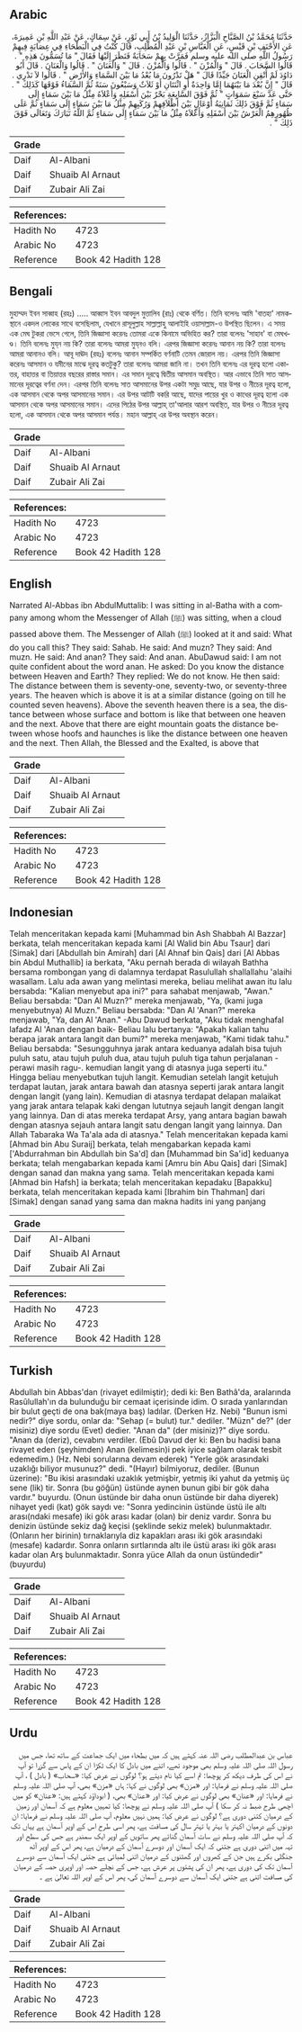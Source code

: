 ## Arabic


<div dir="rtl" lang="ar" style={{fontSize:'larger',backgroundColor:'#f8f9fa',padding:20}}>
حَدَّثَنَا مُحَمَّدُ بْنُ الصَّبَّاحِ الْبَزَّازُ، حَدَّثَنَا الْوَلِيدُ بْنُ أَبِي ثَوْرٍ، عَنْ سِمَاكٍ، عَنْ عَبْدِ اللَّهِ بْنِ عَمِيرَةَ، عَنِ الأَحْنَفِ بْنِ قَيْسٍ، عَنِ الْعَبَّاسِ بْنِ عَبْدِ الْمُطَّلِبِ، قَالَ كُنْتُ فِي الْبَطْحَاءِ فِي عِصَابَةٍ فِيهِمْ رَسُولُ اللَّهِ صلى الله عليه وسلم فَمَرَّتْ بِهِمْ سَحَابَةٌ فَنَظَرَ إِلَيْهَا فَقَالَ ‏"‏ مَا تُسَمُّونَ هَذِهِ ‏"‏ ‏.‏ قَالُوا السَّحَابَ ‏.‏ قَالَ ‏"‏ وَالْمُزْنَ ‏"‏ ‏.‏ قَالُوا وَالْمُزْنَ ‏.‏ قَالَ ‏"‏ وَالْعَنَانَ ‏"‏ ‏.‏ قَالُوا وَالْعَنَانَ ‏.‏ قَالَ أَبُو دَاوُدَ لَمْ أُتْقِنِ الْعَنَانَ جَيِّدًا قَالَ ‏"‏ هَلْ تَدْرُونَ مَا بُعْدُ مَا بَيْنَ السَّمَاءِ وَالأَرْضِ ‏"‏ ‏.‏ قَالُوا لاَ نَدْرِي ‏.‏ قَالَ ‏"‏ إِنَّ بُعْدَ مَا بَيْنَهُمَا إِمَّا وَاحِدَةٌ أَوِ اثْنَتَانِ أَوْ ثَلاَثٌ وَسَبْعُونَ سَنَةً ثُمَّ السَّمَاءُ فَوْقَهَا كَذَلِكَ ‏"‏ ‏.‏ حَتَّى عَدَّ سَبْعَ سَمَوَاتٍ ‏"‏ ثُمَّ فَوْقَ السَّابِعَةِ بَحْرٌ بَيْنَ أَسْفَلِهِ وَأَعْلاَهُ مِثْلُ مَا بَيْنَ سَمَاءٍ إِلَى سَمَاءٍ ثُمَّ فَوْقَ ذَلِكَ ثَمَانِيَةُ أَوْعَالٍ بَيْنَ أَظْلاَفِهِمْ وَرُكَبِهِمْ مِثْلُ مَا بَيْنَ سَمَاءٍ إِلَى سَمَاءٍ ثُمَّ عَلَى ظُهُورِهِمُ الْعَرْشُ بَيْنَ أَسْفَلِهِ وَأَعْلاَهُ مِثْلُ مَا بَيْنَ سَمَاءٍ إِلَى سَمَاءٍ ثُمَّ اللَّهُ تَبَارَكَ وَتَعَالَى فَوْقَ ذَلِكَ ‏"‏ ‏.‏
</div>
<div style={{backgroundColor:'#f8f9fa',padding:20, marginBottom: 10}}><table> <thead> <tr> <th>Grade</th> <th></th> </tr> </thead> <tbody> <tr><td>Daif</td><td>Al-Albani</td></tr><tr><td>Daif</td><td>Shuaib Al Arnaut</td></tr><tr><td>Daif</td><td>Zubair Ali Zai</td></tr></tbody></table><table> <thead> <tr> <th>References:</th> <th></th> </tr> </thead> <tbody><tr><td>Hadith No</td><td>4723</td></tr><tr><td>Arabic No</td><td>4723</td></tr><tr><td>Reference</td><td>Book 42 Hadith 128</td></tr></tbody></table></div>

## Bengali


<div dir="ltr" lang="bn" style={{fontSize:'larger',backgroundColor:'#f8f9fa',padding:20}}>
মুহাম্মদ ইবন সাব্বাহ (রহঃ) ..... আব্বাস ইবন আবদুল মুত্তালিব (রাঃ) থেকে বর্ণিত। তিনি বলেনঃ আমি 'বাতহা' নামকস্থানে একদল লোকের সাথে বসেছিলাম, যেখানে রাসূলুল্লাহ সাল্লাল্লাহু আলাইহি ওয়াসাল্লাম-ও উপস্থিত ছিলেন। এ সময় এক মেঘ টুকরা ভেসে গেলে, তিনি জিজ্ঞাসা করেনঃ তোমরা একে কিনামে অভিহিত কর? তারা বলেনঃ 'সাহাব' বা মেঘখণ্ড। তিনি বলেনঃ মুয্‌ন নয় কি? তারা বলেনঃ আমরা মুয্‌নও বলি। এরপর জিজ্ঞাসা করেনঃ আনান নয় কি? তারা বলেনঃ আমরা আনানও বলি। আবূ দাঊদ (রহঃ) বলেনঃ আনান সম্পর্কিত বর্ণনাটি তেমন জোরাল নয়। এরপর তিনি জিজ্ঞাসা করেনঃ আসমান ও যমীনের মাঝে দূরত্ব কতটুকু? তারা বলেনঃ আমরা জানি না। তখন তিনি বলেনঃ এর দূরত্ব হলো একাত্তর, বাহাত্তর বা তিয়াত্তর বছরের রাস্তার সমান। এর সমান দূরত্বে দ্বিতীয় আসমান অবস্থিত। আর এভাবে তিনি সাত আসমানের দূরত্বের বর্ণনা দেন। এরপর তিনি বলেনঃ সাত আসমানের উপর একটা সমুদ্র আছে, যার উপর ও নীচের দূরত্ব হলো, এক আসমান থেকে অপর আসমানের সমান। এর উপর আটটি বকরি আছে, যাদের পায়ের খুর ও কাধের দূরত্ব হলো এক আসমান থেকে অপর আসমানের সমান। এদের পিঠের উপর আল্লাহ্‌ তা'আলার আরশ অবস্থিত, যার উপর ও নীচের দূরত্ব হলো, এক আসমান থেকে অপর আসমান পর্যন্ত। মহান আল্লাহ্‌ এর উপর অবস্থান করেন।
</div>
<div style={{backgroundColor:'#f8f9fa',padding:20, marginBottom: 10}}><table> <thead> <tr> <th>Grade</th> <th></th> </tr> </thead> <tbody> <tr><td>Daif</td><td>Al-Albani</td></tr><tr><td>Daif</td><td>Shuaib Al Arnaut</td></tr><tr><td>Daif</td><td>Zubair Ali Zai</td></tr></tbody></table><table> <thead> <tr> <th>References:</th> <th></th> </tr> </thead> <tbody><tr><td>Hadith No</td><td>4723</td></tr><tr><td>Arabic No</td><td>4723</td></tr><tr><td>Reference</td><td>Book 42 Hadith 128</td></tr></tbody></table></div>

## English


<div dir="ltr" lang="en" style={{fontSize:'larger',backgroundColor:'#f8f9fa',padding:20}}>
Narrated Al-Abbas ibn AbdulMuttalib: I was sitting in al-Batha with a company among whom the Messenger of Allah (ﷺ) was sitting, when a cloud passed above them. The Messenger of Allah (ﷺ) looked at it and said: What do you call this? They said: Sahab. He said: And muzn? They said: And muzn. He said: And anan? They said: And anan. AbuDawud said: I am not quite confident about the word anan. He asked: Do you know the distance between Heaven and Earth? They replied: We do not know. He then said: The distance between them is seventy-one, seventy-two, or seventy-three years. The heaven which is above it is at a similar distance (going on till he counted seven heavens). Above the seventh heaven there is a sea, the distance between whose surface and bottom is like that between one heaven and the next. Above that there are eight mountain goats the distance between whose hoofs and haunches is like the distance between one heaven and the next. Then Allah, the Blessed and the Exalted, is above that
</div>
<div style={{backgroundColor:'#f8f9fa',padding:20, marginBottom: 10}}><table> <thead> <tr> <th>Grade</th> <th></th> </tr> </thead> <tbody> <tr><td>Daif</td><td>Al-Albani</td></tr><tr><td>Daif</td><td>Shuaib Al Arnaut</td></tr><tr><td>Daif</td><td>Zubair Ali Zai</td></tr></tbody></table><table> <thead> <tr> <th>References:</th> <th></th> </tr> </thead> <tbody><tr><td>Hadith No</td><td>4723</td></tr><tr><td>Arabic No</td><td>4723</td></tr><tr><td>Reference</td><td>Book 42 Hadith 128</td></tr></tbody></table></div>

## Indonesian


<div dir="ltr" lang="id" style={{fontSize:'larger',backgroundColor:'#f8f9fa',padding:20}}>
Telah menceritakan kepada kami [Muhammad bin Ash Shabbah Al Bazzar] berkata, telah menceritakan kepada kami [Al Walid bin Abu Tsaur] dari [Simak] dari [Abdullah bin Amirah] dari [Al Ahnaf bin Qais] dari [Al Abbas bin Abdul Muthallib] ia berkata, "Aku pernah berada di wilayah Bathha bersama rombongan yang di dalamnya terdapat Rasulullah shallallahu 'alaihi wasallam. Lalu ada awan yang melintasi mereka, beliau melihat awan itu lalu bersabda: "Kalian menyebut apa ini?" para sahabat menjawab, "Awan." Beliau bersabda: "Dan Al Muzn?" mereka menjawab, "Ya, (kami juga menyebutnya) Al Muzn." Beliau bersabda: "Dan Al 'Anan?" mereka menjawab, "Ya, dan Al 'Anan." -Abu Dawud berkata, "Aku tidak menghafal lafadz Al 'Anan dengan baik- Beliau lalu bertanya: "Apakah kalian tahu berapa jarak antara langit dan bumi?" mereka menjawab, "Kami tidak tahu." Beliau bersabda: "Sesungguhnya jarak antara keduanya adalah bisa tujuh puluh satu, atau tujuh puluh dua, atau tujuh puluh tiga tahun perjalanan -perawi masih ragu-. kemudian langit yang di atasnya juga seperti itu." Hingga beliau menyebutkan tujuh langit. Kemudian setelah langit ketujuh terdapat lautan, jarak antara bawah dan atasnya seperti jarak antara langit dengan langit (yang lain). Kemudian di atasnya terdapat delapan malaikat yang jarak antara telapak kaki dengan lututnya sejauh langit dengan langit yang lainnya. Dan di atas mereka terdapat Arsy, yang antara bagian bawah dengan atasnya sejauh antara langit satu dengan langit yang lainnya. Dan Allah Tabaraka Wa Ta'ala ada di atasnya." Telah menceritakan kepada kami [Ahmad bin Abu Suraij] berkata, telah mengabarkan kepada kami ['Abdurrahman bin Abdullah bin Sa'd] dan [Muhammad bin Sa'id] keduanya berkata; telah mengabarkan kepada kami [Amru bin Abu Qais] dari [Simak] dengan sanad dan makna yang sama. Telah menceritakan kepada kami [Ahmad bin Hafsh] ia berkata; telah menceritakan kepadaku [Bapakku] berkata, telah menceritakan kepada kami [Ibrahim bin Thahman] dari [Simak] dengan sanad yang sama dan makna hadits ini yang panjang
</div>
<div style={{backgroundColor:'#f8f9fa',padding:20, marginBottom: 10}}><table> <thead> <tr> <th>Grade</th> <th></th> </tr> </thead> <tbody> <tr><td>Daif</td><td>Al-Albani</td></tr><tr><td>Daif</td><td>Shuaib Al Arnaut</td></tr><tr><td>Daif</td><td>Zubair Ali Zai</td></tr></tbody></table><table> <thead> <tr> <th>References:</th> <th></th> </tr> </thead> <tbody><tr><td>Hadith No</td><td>4723</td></tr><tr><td>Arabic No</td><td>4723</td></tr><tr><td>Reference</td><td>Book 42 Hadith 128</td></tr></tbody></table></div>

## Turkish


<div dir="ltr" lang="tr" style={{fontSize:'larger',backgroundColor:'#f8f9fa',padding:20}}>
Abdullah bin Abbas'dan (rivayet edilmiştir); dedi ki: Ben Bathâ'da, aralarında Rasûlullah'ın da bulunduğu bir cemaat içerisinde idim. O sırada yanlarından bir bulut geçti de ona bak(maya baş) ladılar. (Derken Hz. Nebi) "Bunun ismi nedir?" diye sordu, onlar da: "Sehap (= bulut) tur." dediler. "Müzn" de?" (der misiniz) diye sordu (Evet) dedi­er. "Anan da" (der misiniz)?" diye sordu. "Anan da (deriz), cevabını verdiler. (Ebû Davud der ki: Ben bu hadisi bana rivayet eden (şeyhimden) Anan (kelimesin)i pek iyice sağlam olarak tesbit edemedim.) (Hz. Nebi sorularına devam ederek) "Yerle gök arasındaki uzaklığı biliyor musunuz?" dedi. "(Hayır) bilmiyoruz, dediler. (Bunun üzerine): "Bu ikisi arasındaki uzaklık yetmişbir, yetmiş iki yahut da yetmiş üç sene (lik) tir. Sonra (bu göğün) üstünde aynen bunun gibi bir gök daha vardır." buyurdu. (Onun üstünde bir daha onun üstünde bir daha diyerek) nihayet yedi (kat) gök saydı ve: "Sonra yedincinin üstünde üstü ile altı arası(ndaki mesafe) iki gök arası kadar (olan) bir deniz vardır. Sonra bu denizin üstünde sekiz dağ keçisi (şeklinde sekiz melek) bulunmaktadır. (Onların her birinin) tırnaklarıyla diz kapakları arası iki gök arasındaki (mesafe) kadardır. Sonra onların sırtlarında altı ile üstü arası iki gök arası kadar olan Arş bulunmaktadır. Sonra yüce Allah da onun üstündedir" (buyurdu)
</div>
<div style={{backgroundColor:'#f8f9fa',padding:20, marginBottom: 10}}><table> <thead> <tr> <th>Grade</th> <th></th> </tr> </thead> <tbody> <tr><td>Daif</td><td>Al-Albani</td></tr><tr><td>Daif</td><td>Shuaib Al Arnaut</td></tr><tr><td>Daif</td><td>Zubair Ali Zai</td></tr></tbody></table><table> <thead> <tr> <th>References:</th> <th></th> </tr> </thead> <tbody><tr><td>Hadith No</td><td>4723</td></tr><tr><td>Arabic No</td><td>4723</td></tr><tr><td>Reference</td><td>Book 42 Hadith 128</td></tr></tbody></table></div>

## Urdu


<div dir="rtl" lang="ur" style={{fontSize:'larger',backgroundColor:'#f8f9fa',padding:20}}>
عباس بن عبدالمطلب رضی اللہ عنہ کہتے ہیں کہ میں بطحاء میں ایک جماعت کے ساتھ تھا، جس میں رسول اللہ صلی اللہ علیہ وسلم بھی موجود تھے، اتنے میں بادل کا ایک ٹکڑا ان کے پاس سے گزرا تو آپ نے اس کی طرف دیکھ کر پوچھا: تم اسے کیا نام دیتے ہو؟ لوگوں نے عرض کیا: «سحاب» ( بادل ) ، آپ صلی اللہ علیہ وسلم نے فرمایا: اور «مزن» بھی لوگوں نے کہا: ہاں «مزن» بھی، آپ صلی اللہ علیہ وسلم نے فرمایا: اور «عنان» بھی لوگوں نے عرض کیا: اور «عنان» بھی، ( ابوداؤد کہتے ہیں: «عنان» کو میں اچھی طرح ضبط نہ کر سکا ) آپ صلی اللہ علیہ وسلم نے پوچھا: کیا تمہیں معلوم ہے کہ آسمان اور زمین کے درمیان کتنی دوری ہے؟ لوگوں نے عرض کیا: ہمیں نہیں معلوم، آپ صلی اللہ علیہ وسلم نے فرمایا: ان دونوں کے درمیان اکہتر یا بہتر یا تہتر سال کی مسافت ہے، پھر اسی طرح اس کے اوپر آسمان ہے یہاں تک کہ آپ صلی اللہ علیہ وسلم نے سات آسمان گنائے پھر ساتویں کے اوپر ایک سمندر ہے جس کی سطح اور تہہ میں اتنی دوری ہے جتنی کہ ایک آسمان اور دوسرے آسمان کے درمیان ہے، پھر اس کے اوپر آٹھ جنگلی بکرے ہیں جن کے کھروں اور گھٹنوں کے درمیان اتنی لمبائی ہے جتنی ایک آسمان سے دوسرے آسمان تک کی دوری ہے، پھر ان کی پشتوں پر عرش ہے، جس کے نچلے حصہ اور اوپری حصہ کے درمیان کی مسافت اتنی ہے جتنی ایک آسمان سے دوسرے آسمان کی، پھر اس کے اوپر اللہ تعالیٰ ہے ۔
</div>
<div style={{backgroundColor:'#f8f9fa',padding:20, marginBottom: 10}}><table> <thead> <tr> <th>Grade</th> <th></th> </tr> </thead> <tbody> <tr><td>Daif</td><td>Al-Albani</td></tr><tr><td>Daif</td><td>Shuaib Al Arnaut</td></tr><tr><td>Daif</td><td>Zubair Ali Zai</td></tr></tbody></table><table> <thead> <tr> <th>References:</th> <th></th> </tr> </thead> <tbody><tr><td>Hadith No</td><td>4723</td></tr><tr><td>Arabic No</td><td>4723</td></tr><tr><td>Reference</td><td>Book 42 Hadith 128</td></tr></tbody></table></div>